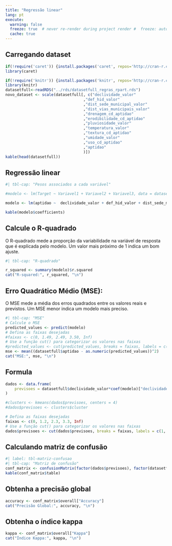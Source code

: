 ```yaml
---
title: "Regressão linear"
lang: pt
execute:
  warning: false
  freeze: true  # never re-render during project render #  freeze: auto  # re-render only when source changes
  cache: true 
---
```


## Carregando dataset

```r
if(!require('caret')) {install.packages('caret', repos='http://cran-r.c3sl.ufpr.br/')}
library(caret)

if(!require('knitr')) {install.packages('knitr', repos='http://cran-r.c3sl.ufpr.br/')}
library(knitr)
datasetfull<-readRDS("../rds/datasetfull_regras_rpart.rds")
novo_dataset <- scale(datasetfull[, c("declividade_valor"
                                  ,"def_hid_valor"
                                  ,"dist_sede_municipal_valor"
                                  ,"dist_vias_municipais_valor"
                                  ,"drenagem_cd_aptidao"
                                  ,"erodibilidade_cd_aptidao"
                                  ,"pluviosidade_valor"
                                  ,"temperatura_valor"
                                  ,"textura_cd_aptidao"
                                  ,"umidade_valor"
                                  ,"uso_cd_aptidao"
                                  ,"aptidao"
                                  )])
kable(head(datasetfull))
```

## Regressão linear

```r
#| tbl-cap: "Pesos associados a cada variável"

#modelo <- lm(Target ~ Variavel1 + Variavel2 + Variavel3, data = datasetfull)

modelo <- lm(aptidao ~  declividade_valor + def_hid_valor + dist_sede_municipal_valor + dist_vias_municipais_valor + drenagem_cd_aptidao + erodibilidade_cd_aptidao + pluviosidade_valor + temperatura_valor + textura_cd_aptidao + umidade_valor + uso_cd_aptidao, data = datasetfull)

kable(modelo$coefficients)
```

## Calcule o R-quadrado

O R-quadrado mede a proporção da variabilidade na variável de resposta que é explicada pelo modelo. Um valor mais próximo de 1 indica um bom ajuste.
```r
#| tbl-cap: "R-quadrado"

r_squared <- summary(modelo)$r.squared
cat("R-squared:", r_squared, "\n")
```

## Erro Quadrático Médio (MSE):

O MSE mede a média dos erros quadrados entre os valores reais e previstos. Um MSE menor indica um modelo mais preciso.

```r
#| tbl-cap: "MSE"
# Calcule o MSE
predicted_values <- predict(modelo)
# Defina as faixas desejadas
#faixas <- c(0, 1.49, 2.49, 3.50, Inf)
# Use a função cut() para categorizar os valores nas faixas
#predicted_values <- cut(predicted_values, breaks = faixas, labels = c(1, 2, 3, 4))
mse <- mean((datasetfull$aptidao - as.numeric(predicted_values))^2)
cat("MSE:", mse, "\n")
```


## Formula
```r
dados <- data.frame(
    previsoes = datasetfull$declividade_valor*coef(modelo)["declividade_valor"]+datasetfull$def_hid_valor*coef(modelo)["def_hid_valor"]+datasetfull$dist_sede_municipal_valor*coef(modelo)["dist_sede_municipal_valor"]+datasetfull$dist_vias_municipais_valor*coef(modelo)["dist_vias_municipais_valor"]+datasetfull$drenagem_cd_aptidao*coef(modelo)["drenagem_cd_aptidao"]+datasetfull$erodibilidade_cd_aptidao*coef(modelo)["erodibilidade_cd_aptidao"]+datasetfull$pluviosidade_valor*coef(modelo)["pluviosidade_valor"]+datasetfull$temperatura_valor*coef(modelo)["temperatura_valor"]+datasetfull$textura_cd_aptidao*coef(modelo)["textura_cd_aptidao"]+datasetfull$umidade_valor*coef(modelo)["umidade_valor"]+datasetfull$uso_cd_aptidao*coef(modelo)["uso_cd_aptidao"]
)

#clusters <- kmeans(dados$previsoes, centers = 4)
#dados$previsoes <- clusters$cluster

# Defina as faixas desejadas
faixas <- c(0, 1.2, 2.3, 3.3, Inf)
# Use a função cut() para categorizar os valores nas faixas
dados$previsoes <- cut(dados$previsoes, breaks = faixas, labels = c(1, 2, 3, 4))

```


## Calculando matriz de confusão
```r
#| label: tbl-matriz-confusao
#| tbl-cap: "Matriz de confusão"
conf_matrix <- confusionMatrix(factor(dados$previsoes), factor(datasetfull$aptidao))
kable(conf_matrix$table)
```

## Obtenha a precisão global

```r
accuracy <- conf_matrix$overall["Accuracy"]
cat("Precisão Global:", accuracy, "\n")
```

## Obtenha o índice kappa

```r
kappa <- conf_matrix$overall["Kappa"]
cat("Índice Kappa:", kappa, "\n")
```
